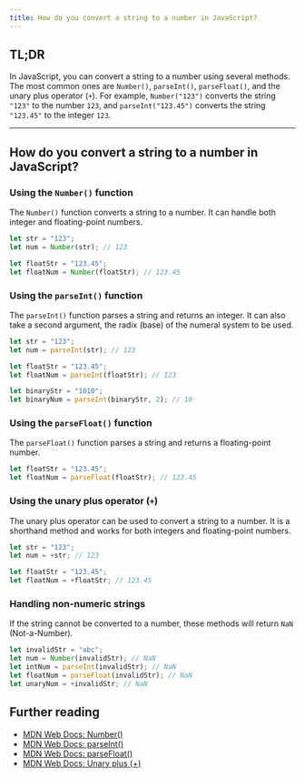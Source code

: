 ```yaml
---
title: How do you convert a string to a number in JavaScript?
---
```


## TL;DR

In JavaScript, you can convert a string to a number using several methods. The most common ones are `Number()`, `parseInt()`, `parseFloat()`, and the unary plus operator (`+`). For example, `Number("123")` converts the string `"123"` to the number `123`, and `parseInt("123.45")` converts the string `"123.45"` to the integer `123`.

---

## How do you convert a string to a number in JavaScript?

### Using the `Number()` function

The `Number()` function converts a string to a number. It can handle both integer and floating-point numbers.

```javascript
let str = "123";
let num = Number(str); // 123

let floatStr = "123.45";
let floatNum = Number(floatStr); // 123.45
```

### Using the `parseInt()` function

The `parseInt()` function parses a string and returns an integer. It can also take a second argument, the radix (base) of the numeral system to be used.

```javascript
let str = "123";
let num = parseInt(str); // 123

let floatStr = "123.45";
let floatNum = parseInt(floatStr); // 123

let binaryStr = "1010";
let binaryNum = parseInt(binaryStr, 2); // 10
```

### Using the `parseFloat()` function

The `parseFloat()` function parses a string and returns a floating-point number.

```javascript
let floatStr = "123.45";
let floatNum = parseFloat(floatStr); // 123.45
```

### Using the unary plus operator (`+`)

The unary plus operator can be used to convert a string to a number. It is a shorthand method and works for both integers and floating-point numbers.

```javascript
let str = "123";
let num = +str; // 123

let floatStr = "123.45";
let floatNum = +floatStr; // 123.45
```

### Handling non-numeric strings

If the string cannot be converted to a number, these methods will return `NaN` (Not-a-Number).

```javascript
let invalidStr = "abc";
let num = Number(invalidStr); // NaN
let intNum = parseInt(invalidStr); // NaN
let floatNum = parseFloat(invalidStr); // NaN
let unaryNum = +invalidStr; // NaN
```

## Further reading

- [MDN Web Docs: Number()](https://developer.mozilla.org/en-US/docs/Web/JavaScript/Reference/Global_Objects/Number)
- [MDN Web Docs: parseInt()](https://developer.mozilla.org/en-US/docs/Web/JavaScript/Reference/Global_Objects/parseInt)
- [MDN Web Docs: parseFloat()](https://developer.mozilla.org/en-US/docs/Web/JavaScript/Reference/Global_Objects/parseFloat)
- [MDN Web Docs: Unary plus (+)](https://developer.mozilla.org/en-US/docs/Web/JavaScript/Reference/Operators/Unary_plus)

